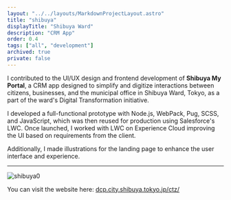 ```yaml
---
layout: "../../layouts/MarkdownProjectLayout.astro"
title: "shibuya"
displayTitle: "Shibuya Ward"
description: "CRM App"
order: 0.4
tags: ["all", "development"]
archived: true
private: false
---
```


I contributed to the UI/UX design and frontend development of **Shibuya My Portal**, a CRM app designed to simplify and digitize interactions between citizens, businesses, and the municipal office in Shibuya Ward, Tokyo, as a part of the ward's Digital Transformation initiative.

I developed a full-functional prototype with Node.js, WebPack, Pug, SCSS, and JavaScript, which was then reused for production using Salesforce's LWC. Once launched, I worked with LWC on Experience Cloud improving the UI based on requirements from the client.

Additionally, I made illustrations for the landing page to enhance the user interface and experience.

---


<section>
  <Image src={shibuya0} alt="shibuya0" />
  <p>
    You can visit the website here:
    <a
      href="https://dcp.city.shibuya.tokyo.jp/ctz/s/shibuya-myportal-introduction"
      class="underline"
    >
      dcp.city.shibuya.tokyo.jp/ctz/
    </a>
  </p>
</section>

